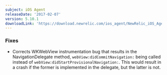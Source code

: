 ```yaml
---
subject: iOS Agent
releaseDate: '2017-02-07'
version: 5.10.1
downloadLink: 'https://download.newrelic.com/ios_agent/NewRelic_iOS_Agent_5.10.1.zip'
---
```


### Fixes

* Corrects WKWebView instrumentation bug that results in the NavigationDelegate method, `webView:didCommitNavigation:` being called instead of `webView:didStartProvisionalNavigation:`. This would result in a crash if the former is implemented in the delegate, but the latter is not.
